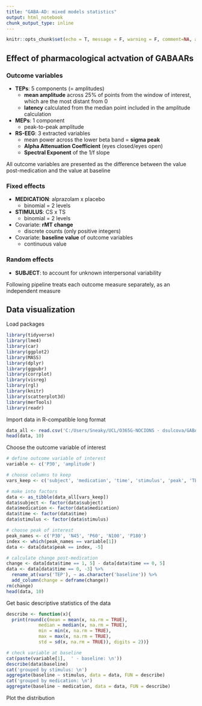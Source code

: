 ---
title: "GABA-AD: mixed models statistics"
output: html_notebook
chunk_output_type: inline
---

```{r chunk_setup, include = FALSE, eval = TRUE}
knitr::opts_chunk$set(echo = T, message = F, warning = F, comment=NA, autodep = F, eval = T, cache.rebuild = F, cache = T, R.options = list(width = 120), fig.width = 8, fig.align = 'center', dev.args = list(bg = 'transparent'), dev = 'svglite')
```

## Effect of pharmacological actvation of GABAARs
### Outcome variables
- **TEPs**: 5 components (= amplitudes)
  - **mean amplitude** across 25% of points from the window of         interest, which are the most distant from 0
  - **latency** calculated from the median point included in         the amplitude calculation
- **MEPs**: 1 component
  - peak-to-peak amplitude
- **RS-EEG**: 3 extracted variables
  - mean power across the lower beta band = **sigma peak**
  - **Alpha Attenuation Coefficient** (eyes closed/eyes open)
  - **Spectral Exponent** of the 1/f slope
        
All outcome variables are presented as the difference between the value post-medication and the value at baseline

### Fixed effects
- **MEDICATION**: alprazolam x placebo
  - binomial = 2 levels
- **STIMULUS**: CS x TS
  - binomial = 2 levels
- Covariate: **rMT change** 
  - discrete counts (only positive integers)
- Covariate: **baseline value** of outcome variables
  - continuous value

### Random effects
- **SUBJECT**: to account for unknown interpersonal variability

Following pipeline treats each outcome measure separately, as an independent measure

## Data visualization
Load packages
```{r basic_packages, include = FALSE, eval = TRUE}
library(tidyverse)
library(lme4)
library(car)
library(ggplot2)
library(MASS)
library(dplyr)
library(ggpubr)
library(corrplot) 
library(visreg) 
library(rgl)
library(knitr)
library(scatterplot3d)
library(merTools)
library(readr)
```

Import data in R-compatible long format
```{r import}
data_all <- read.csv('C:/Users/Sneaky/UCL/O365G-NOCIONS - dsulcova/GABA-AD_results/Data/GABA_med_long.csv')
head(data, 10)
```

Choose the outcome variable of interest 
```{r choose data}
# define outcome variable of interest
variable <- c('P30', 'amplitude')

# choose columns to keep
vars_keep <- c('subject', 'medication', 'time', 'stimulus', 'peak', 'TEP', 'rMT')

# make into factors
data <- as_tibble(data_all[vars_keep]) 
data$subject <- factor(data$subject)
data$medication <- factor(data$medication)
data$time <- factor(data$time)
data$stimulus <- factor(data$stimulus)

# choose peak of interest
peak_names <- c('P30', 'N45', 'P60', 'N100', 'P180')
index <- which(peak_names == variable[1])
data <- data[data$peak == index, -5] 

# calculate change post-medication
change <- data[data$time == 1, 5] - data[data$time == 0, 5]
data <- data[data$time == 0, -3] %>%
  rename_at(vars('TEP'), ~ as.character('baseline')) %>%
  add_column(change = deframe(change))
rm(change)
head(data, 10)
```

Get basic descriptive statistics of the data 
```{r desctiptive}
describe <- function(x){
  print(round(c(mean = mean(x, na.rm = TRUE),
            median = median(x, na.rm = TRUE),
            min = min(x, na.rm = TRUE),
            max = max(x, na.rm = TRUE),
            std = sd(x, na.rm = TRUE)), digits = 2))}

# check variable at baseline
cat(paste(variable[1],  ' - baseline: \n'))
describe(data$baseline)
cat('grouped by stimulus: \n')
aggregate(baseline ~ stimulus, data = data, FUN = describe)
cat('grouped by medication: \n')
aggregate(baseline ~ medication, data = data, FUN = describe)
```

Plot the distribution 
```{r}

```


